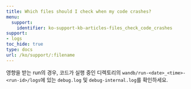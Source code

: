 ```yaml
---
title: Which files should I check when my code crashes?
menu:
  support:
    identifier: ko-support-kb-articles-files_check_code_crashes
support:
- logs
toc_hide: true
type: docs
url: /ko/support/:filename
---
```


영향을 받는 run의 경우, 코드가 실행 중인 디렉토리의 `wandb/run-<date>_<time>-<run-id>/logs`에 있는 `debug.log` 및 `debug-internal.log`를 확인하세요.
